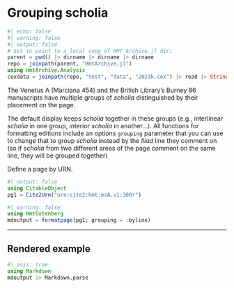 # Grouping scholia


```julia
#| echo: false
#| warning: false
#| output: false
# Set to point to a local copy of HMT Archive.jl dir;
parent = pwd() |> dirname |> dirname |> dirname
repo = joinpath(parent, "HmtArchive.jl")
using HmtArchive.Analysis
cexdata = joinpath(repo, "test", "data", "2023k.cex") |> read |> String
```


The Venetus A (Marciana 454) and the British Library's Burney 86 manuscripts have multiple groups of *scholia* distinguished by their placement on the page.

The default display keeps *scholia* together in these groups (e.g., interlinear *scholia* in one group, interior *scholia* in another...). All functions for formatting editions include an options `grouping` parameter that you can use to change that to group *scholia* instead by the *Iliad* line they comment on (so if *scholia* from two different areas of the page comment on the same line, they will be grouped together)

Define a page by URN.

```julia
#| output: false
using CitableObject
pg1 = Cite2Urn("urn:cite2:hmt:msA.v1:300r")
```



```julia
#| warning: false
using HmtGutenberg
mdoutput = formatpage(pg1; grouping = :byline)
```

---

## Rendered example

```julia
#| asis: true
using Markdown
mdoutput |> Markdown.parse
```